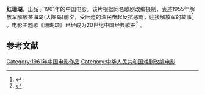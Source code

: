 {{Infobox Film
| name               = 红珊瑚
| original_name      = 
| image              = 
| cn_image           = 
| hk_image           = 
| tw_image           = 
| caption            = 
| image_size         =
| director           = 王少岩
| executive_producer =
| producer           = 
| writer             = 赵忠、单文、林荫梧、钟艺兵
| screenplay         = 
| story              = 
| based on            = 
| narrator           = 
| production_supervisor = 
| starring           = 晓军、周祖同、王云、崔长春、凌爱班
| music              = 
| maintheme          =《珊瑚颂》 傅丽坤
| opentheme          =
| endtheme           =
| cinematography     = 张冬凉
| editing            = 
| sound             =
| studio             = 八一电影制片厂
| distributor        = 
| released           = 
| sec-title          = 
| rate               = 
| runtime            = 
| country            = 
| language           = 
| imdb_id            = 
| amg_id             = 
| budget             = 
| gross              = 
| preceded_by        = 
| followed_by        = 
| cn_name            = 
| hk_name            = 
| tw_name            = 
}}
'''红珊瑚'''，出品于1961年的中国电影。该片根据同名歌剧改编摄制，表述1955年解放军解放某海岛(大陈岛)前夕，受压迫的渔民奋起反抗恶霸，迎接解放军的故事<ref>{{cite news|title=《电影传奇》本周播出:红珊瑚之一树红花照碧海|url=http://ent.sina.com.cn/v/2004-12-27/1745611777.html|newspaper=新浪娱乐|accessdate=2012-04-16|archive-date=2021-01-25|archive-url=https://web.archive.org/web/20210125231239/http://ent.sina.com.cn/v/2004-12-27/1745611777.html|dead-url=no}}</ref> 。电影主题歌《[[珊瑚颂|珊瑚颂]]》已经成为20世纪中国经典歌曲<ref>{{cite news|title=【红色经典】珊瑚颂|url=http://www.cnr.cn/junshi/jsyx/jgll/201103/t20110316_507797200.html|newspaper=中国广播网|accessdate=2012-04-16|archive-date=2011-08-09|archive-url=https://web.archive.org/web/20110809141618/http://www.cnr.cn/junshi/jsyx/jgll/201103/t20110316_507797200.html|dead-url=no}}</ref> 。

== 参考文献 ==
{{Reflist}}

{{Chinese film-stub}}
[[Category:1961年中国电影作品|Category:1961年中国电影作品]]
[[Category:中华人民共和国戏剧改编电影|Category:中华人民共和国戏剧改编电影]]